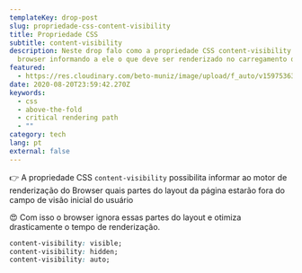 ```yaml
---
templateKey: drop-post
slug: propriedade-css-content-visibility
title: Propriedade CSS
subtitle: content-visibility
description: Neste drop falo como a propriedade CSS content-visibility ajuda o
  browser informando a ele o que deve ser renderizado no carregamento da página.
featured:
  - https://res.cloudinary.com/beto-muniz/image/upload/f_auto/v1597536383/cv_kbmfdc.jpg
date: 2020-08-20T23:59:42.270Z
keywords:
  - css
  - above-the-fold
  - critical rendering path
  - ""
category: tech
lang: pt
external: false
---
```


<Drop>

👉 A propriedade CSS `content-visibility` possibilita informar ao motor de renderização do Browser quais partes do layout da página estarão fora do campo de visão inicial do usuário

😍 Com isso o browser ignora essas partes do layout e otimiza drasticamente o tempo de renderização.

```css
content-visibility: visible;
content-visibility: hidden;
content-visibility: auto;
```

</Drop>